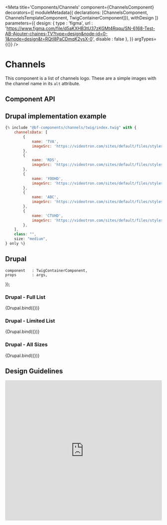 
<Meta
    title='Components/Channels'
    component={ChannelsComponent}
    decorators={[
        moduleMetadata({ declarations: [ChannelsComponent, ChannelsTemplateComponent, TwigContainerComponent]}),
        withDesign
    ]}
    parameters={{
        design: {
            type    : 'figma',
            url     : 'https://www.figma.com/file/d5aKXHB3tU37zKGMt4Rqqu/SN-6168-Test-AB-Ajouter-chaines-TV?type=design&node-id=0-1&mode=design&t=RQtI8PaCDmqK2ysX-0',
            disable : false
        },
    }}
    argTypes={{}}
/>

# Channels

This component is a list of channels logo. These are a simple images with the channel name in its `alt` attribute.

## Component API

<ArgsTable of={ChannelsComponent} />

## Drupal implementation example

```jsx
{% include "@bf-components/channels/twig/index.twig" with {
    channelsData: [
        {
            name: 'TVA',
            imageSrc: 'https://videotron.com/sites/default/files/styles/original/public/dxp-channels/media/logo/CFCMH.webp',
        },
        {
            name: 'RDS',
            imageSrc: 'https://videotron.com/sites/default/files/styles/original/public/dxp-channels/media/logo/RDS.webp',
        },
        {
            name: 'YOOHD',
            imageSrc: 'https://videotron.com/sites/default/files/styles/original/public/dxp-channels/media/logo/YOOHD.webp',
        },
        {
            name: 'ABC',
            imageSrc: 'https://videotron.com/sites/default/files/styles/original/public/dxp-channels/media/logo/ABCHD.webp',
        },
        {
            name: 'CTVHD',
            imageSrc: 'https://videotron.com/sites/default/files/styles/original/public/dxp-channels/media/logo/CTVHD.webp',
        },
    ],
    class: "",
    size: "medium",
} only %}
```

## Drupal

    component   : TwigContainerComponent,
    props       : args,
});

### Drupal - Full List

<Canvas withSource='none'>
    <Story
        name='Drupal - Full List'
        height='300px'
        args={{
            elementPath: 'components/channels/_doc/template.drupal',
            channelsData: channelsDataFull,
            size: 'medium',
        }}
    >
        {Drupal.bind({})}
    </Story>
</Canvas>

### Drupal - Limited List

<Canvas withSource='none'>
    <Story
        name='Drupal - Limited List'
        height='300px'
        args={{
            elementPath: 'components/channels/_doc/template.drupal',
            channelsData: channelsDataLimited,
            size: 'small',
        }}
    >
        {Drupal.bind({})}
    </Story>
</Canvas>

### Drupal - All Sizes

<Canvas withSource='none'>
    <Story
        name='Drupal - All Sizes'
        height='300px'
        args={{
            elementPath: 'components/channels/_doc/template.sizes.drupal',
            channelsData: channelsDataLimited,
        }}
    >
        {Drupal.bind({})}
    </Story>
</Canvas>


<!--
## Angular

  component: ChannelsTemplateComponent,
  props: args,
});

<Canvas withSource='none'>
    <Story
        name='Angular'
        args={{
            label: 'Channels'
        }}
    >
        {Angular.bind({})}
    </Story>
</Canvas>

## Angular implementation example

Please, read the [Implementation Page](/?path=/docs/implementation-angular--page).
-->


## Design Guidelines

<iframe width='100%' height='450' src='https://www.figma.com/embed?embed_host=share&url=https%3A%2F%2Fwww.figma.com%2Ffile%2Fd5aKXHB3tU37zKGMt4Rqqu%2FSN-6168-Test-AB-Ajouter-chaines-TV%3Ftype%3Ddesign%26node-id%3D0-1%26mode%3Ddesign%26t%3DRQtI8PaCDmqK2ysX-0&chrome=DOCUMENTATION' frameBorder='0' allowFullScreen></iframe>
